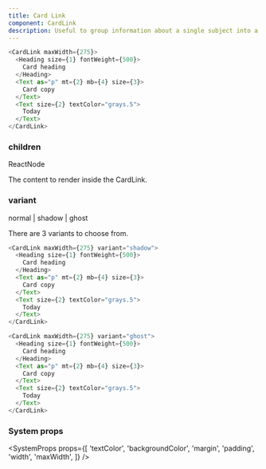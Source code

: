 ```yaml
---
title: Card Link
component: CardLink
description: Useful to group information about a single subject into a clickable element.
---
```


```js live
<CardLink maxWidth={275}>
  <Heading size={1} fontWeight={500}>
    Card heading
  </Heading>
  <Text as="p" mt={2} mb={4} size={3}>
    Card copy
  </Text>
  <Text size={2} textColor="grays.5">
    Today
  </Text>
</CardLink>
```

### children

<Prop>ReactNode</Prop>

The content to render inside the CardLink.

### variant

<Prop isOptional default="normal">
  normal | shadow | ghost
</Prop>

There are 3 variants to choose from.

```js live
<CardLink maxWidth={275} variant="shadow">
  <Heading size={1} fontWeight={500}>
    Card heading
  </Heading>
  <Text as="p" mt={2} mb={4} size={3}>
    Card copy
  </Text>
  <Text size={2} textColor="grays.5">
    Today
  </Text>
</CardLink>
```

```js live
<CardLink maxWidth={275} variant="ghost">
  <Heading size={1} fontWeight={500}>
    Card heading
  </Heading>
  <Text as="p" mt={2} mb={4} size={3}>
    Card copy
  </Text>
  <Text size={2} textColor="grays.5">
    Today
  </Text>
</CardLink>
```

### System props

<SystemProps
  props={[
    'textColor',
    'backgroundColor',
    'margin',
    'padding',
    'width',
    'maxWidth',
  ]}
/>
